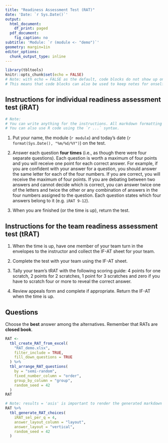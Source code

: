 ```yaml
---
title: "Readiness Assessment Test (RAT)"
date: 'Date: `r Sys.Date()`'
output:
  html_document:
    df_print: paged
  pdf_document:
    fig_caption: no
subtitle: 'Module: `r (module <- "demo")`'
geometry: margin=1in
editor_options:
  chunk_output_type: inline
---
```


```r
library(tbltools)
knitr::opts_chunk$set(echo = FALSE)
# Note: with echo = FALSE as the default, code blocks do not show up on the final knitted document unless otherwise specified. 
# This means that code blocks can also be used to keep notes for onself when designing an iRAT/tRAT.
```

## Instructions for individual readiness assessment test (iRAT)

```r
# Note:
# You can write anything for the instructions. All markdown formatting will work.
# You can also use R code using the `r ...` syntax.
```

1. Put your name, the module (`r module`) and today's date (`r format(Sys.Date(), "%m/%d/%Y")`) on the test.

2. Answer each question **four times** (i.e., as though there were four separate questions). Each question is worth a maximum of four points and you will receive one point for each correct answer. For example, if you are confident with your answer for a question, you should answer the same letter for each of the four numbers. If you are correct, you will receive the maximum of four points. If you are debating between two answers and cannot decide which is correct, you can answer twice one of the letters and twice the other or any combination of answers in the four numbers assigned to the question. Each question states which four answers belong to it (e.g. `iRAT 9-12`).

3. When you are finished (or the time is up), return the test.

## Instructions for the team readiness assessment test (tRAT)

1. When the time is up, have one member of your team turn in the envelopes to the instructor and collect the IF-AT sheet for your team.

2. Complete the test with your team using the IF-AT sheet.

3. Tally your team's tRAT with the following scoring guide: 4 points for one scratch, 2 points for 2 scratches, 1 point for 3 scratches and zero if you have to scratch four or more to reveal the correct answer.

4. Review appeals form and complete if appropriate. Return the IF-AT when the time is up.


## Questions

Choose the **best** answer among the alternatives. Remember that RATs are **closed book**.

```r
RAT <-
  tbl_create_RAT_from_excel(
    "RAT_demo.xlsx",
    filter_include = TRUE,
    fill_down_questions = TRUE
  ) %>% 
  tbl_arrange_RAT_questions(
    by = "semi-random",
    fixed_number_column = "order",
    group_by_column = "group",
    random_seed = 42
  )
RAT
```


```r
# Note: results = 'asis' is important to render the generated markdown
RAT %>%
  tbl_generate_RAT_choices(
    iRAT_sel_per_q = 4,
    answer_layout_column = "layout",
    answer_layout = "vertical",
    random_seed = 42
  )
```


